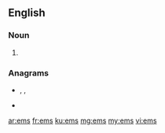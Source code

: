 {{also|Ems}}
==English==

===Noun===
{{head|en|noun plural form}}

# {{plural of|em|lang=en}}

===Anagrams===
* {{l|en|sem}}, {{l|en|Sem}}, {{l|en|SEM}}
* {{l|en|SME}}

[[ar:ems]]
[[fr:ems]]
[[ku:ems]]
[[mg:ems]]
[[my:ems]]
[[vi:ems]]